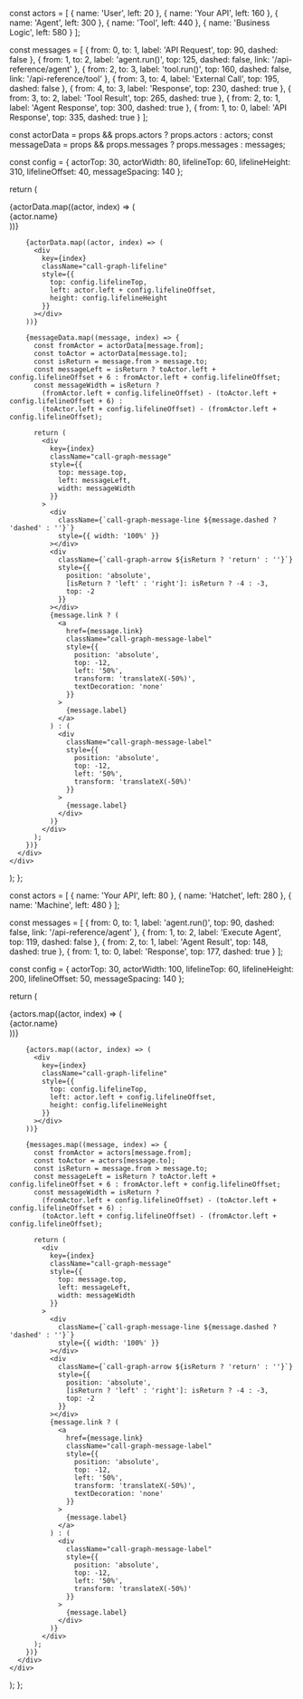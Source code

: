   const actors = [
    { name: 'User', left: 20 },
    { name: 'Your API', left: 160 },
    { name: 'Agent', left: 300 },
    { name: 'Tool', left: 440 },
    { name: 'Business Logic', left: 580 }
  ];

const messages = [
{ from: 0, to: 1, label: 'API Request', top: 90, dashed: false },
{ from: 1, to: 2, label: 'agent.run()', top: 125, dashed: false, link: '/api-reference/agent' },
{ from: 2, to: 3, label: 'tool.run()', top: 160, dashed: false, link: '/api-reference/tool' },
{ from: 3, to: 4, label: 'External Call', top: 195, dashed: false },
{ from: 4, to: 3, label: 'Response', top: 230, dashed: true },
{ from: 3, to: 2, label: 'Tool Result', top: 265, dashed: true },
{ from: 2, to: 1, label: 'Agent Response', top: 300, dashed: true },
{ from: 1, to: 0, label: 'API Response', top: 335, dashed: true }
];

const actorData = props && props.actors ? props.actors : actors;
const messageData = props && props.messages ? props.messages : messages;

const config = {
actorTop: 30,
actorWidth: 80,
lifelineTop: 60,
lifelineHeight: 310,
lifelineOffset: 40,
messageSpacing: 140
};

return (
<div className="call-graph-container">
<div className="call-graph-canvas">
{actorData.map((actor, index) => (
<div
key={index}
className="call-graph-actor"
style={{
              top: config.actorTop,
              left: actor.left,
              width: config.actorWidth
            }} >
{actor.name}
</div>
))}

        {actorData.map((actor, index) => (
          <div
            key={index}
            className="call-graph-lifeline"
            style={{
              top: config.lifelineTop,
              left: actor.left + config.lifelineOffset,
              height: config.lifelineHeight
            }}
          ></div>
        ))}

        {messageData.map((message, index) => {
          const fromActor = actorData[message.from];
          const toActor = actorData[message.to];
          const isReturn = message.from > message.to;
          const messageLeft = isReturn ? toActor.left + config.lifelineOffset + 6 : fromActor.left + config.lifelineOffset;
          const messageWidth = isReturn ?
            (fromActor.left + config.lifelineOffset) - (toActor.left + config.lifelineOffset + 6) :
            (toActor.left + config.lifelineOffset) - (fromActor.left + config.lifelineOffset);

          return (
            <div
              key={index}
              className="call-graph-message"
              style={{
                top: message.top,
                left: messageLeft,
                width: messageWidth
              }}
            >
              <div
                className={`call-graph-message-line ${message.dashed ? 'dashed' : ''}`}
                style={{ width: '100%' }}
              ></div>
              <div
                className={`call-graph-arrow ${isReturn ? 'return' : ''}`}
                style={{
                  position: 'absolute',
                  [isReturn ? 'left' : 'right']: isReturn ? -4 : -3,
                  top: -2
                }}
              ></div>
              {message.link ? (
                <a
                  href={message.link}
                  className="call-graph-message-label"
                  style={{
                    position: 'absolute',
                    top: -12,
                    left: '50%',
                    transform: 'translateX(-50%)',
                    textDecoration: 'none'
                  }}
                >
                  {message.label}
                </a>
              ) : (
                <div
                  className="call-graph-message-label"
                  style={{
                    position: 'absolute',
                    top: -12,
                    left: '50%',
                    transform: 'translateX(-50%)'
                  }}
                >
                  {message.label}
                </div>
              )}
            </div>
          );
        })}
      </div>
    </div>

);
};

  const actors = [
    { name: 'Your API', left: 80 },
    { name: 'Hatchet', left: 280 },
    { name: 'Machine', left: 480 }
  ];

const messages = [
{ from: 0, to: 1, label: 'agent.run()', top: 90, dashed: false, link: '/api-reference/agent' },
{ from: 1, to: 2, label: 'Execute Agent', top: 119, dashed: false },
{ from: 2, to: 1, label: 'Agent Result', top: 148, dashed: true },
{ from: 1, to: 0, label: 'Response', top: 177, dashed: true }
];

const config = {
actorTop: 30,
actorWidth: 100,
lifelineTop: 60,
lifelineHeight: 200,
lifelineOffset: 50,
messageSpacing: 140
};

return (
<div className="call-graph-container">
<div className="call-graph-canvas" style={{ height: 250 }}>
{actors.map((actor, index) => (
<div
key={index}
className="call-graph-actor"
style={{
              top: config.actorTop,
              left: actor.left,
              width: config.actorWidth
            }} >
{actor.name}
</div>
))}

        {actors.map((actor, index) => (
          <div
            key={index}
            className="call-graph-lifeline"
            style={{
              top: config.lifelineTop,
              left: actor.left + config.lifelineOffset,
              height: config.lifelineHeight
            }}
          ></div>
        ))}

        {messages.map((message, index) => {
          const fromActor = actors[message.from];
          const toActor = actors[message.to];
          const isReturn = message.from > message.to;
          const messageLeft = isReturn ? toActor.left + config.lifelineOffset + 6 : fromActor.left + config.lifelineOffset;
          const messageWidth = isReturn ?
            (fromActor.left + config.lifelineOffset) - (toActor.left + config.lifelineOffset + 6) :
            (toActor.left + config.lifelineOffset) - (fromActor.left + config.lifelineOffset);

          return (
            <div
              key={index}
              className="call-graph-message"
              style={{
                top: message.top,
                left: messageLeft,
                width: messageWidth
              }}
            >
              <div
                className={`call-graph-message-line ${message.dashed ? 'dashed' : ''}`}
                style={{ width: '100%' }}
              ></div>
              <div
                className={`call-graph-arrow ${isReturn ? 'return' : ''}`}
                style={{
                  position: 'absolute',
                  [isReturn ? 'left' : 'right']: isReturn ? -4 : -3,
                  top: -2
                }}
              ></div>
              {message.link ? (
                <a
                  href={message.link}
                  className="call-graph-message-label"
                  style={{
                    position: 'absolute',
                    top: -12,
                    left: '50%',
                    transform: 'translateX(-50%)',
                    textDecoration: 'none'
                  }}
                >
                  {message.label}
                </a>
              ) : (
                <div
                  className="call-graph-message-label"
                  style={{
                    position: 'absolute',
                    top: -12,
                    left: '50%',
                    transform: 'translateX(-50%)'
                  }}
                >
                  {message.label}
                </div>
              )}
            </div>
          );
        })}
      </div>
    </div>

);
};
